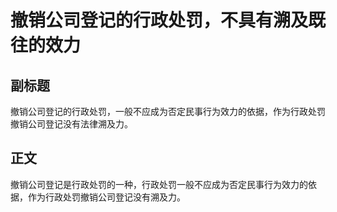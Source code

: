 # 撤销公司登记的行政处罚，不具有溯及既往的效力
## 副标题
撤销公司登记的行政处罚，一般不应成为否定民事行为效力的依据，作为行政处罚撤销公司登记没有法律溯及力。
## 正文
撤销公司登记是行政处罚的一种，行政处罚一般不应成为否定民事行为效力的依据，作为行政处罚撤销公司登记没有溯及力。